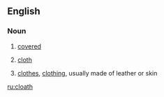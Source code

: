 ==English==

===Noun===
{{en-noun}}

# {{context|obsolete|lang=en}} [[covered]]
# {{context|obsolete|lang=en}} [[cloth]]
# {{context|obsolete|lang=en}} [[clothes]], [[clothing]], usually made of leather or skin

[[ru:cloath]]